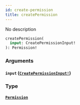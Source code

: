 ```yaml
---
id: create-permission
title: createPermission
---
```


No description

```graphql
createPermission(
  input: CreatePermissionInput!
): Permission!

```

### Arguments

#### `input` ([`CreatePermissionInput!`](/graphql/inputs/create-permission-input))

### Type

#### [`Permission`](/graphql/objects/permission)
